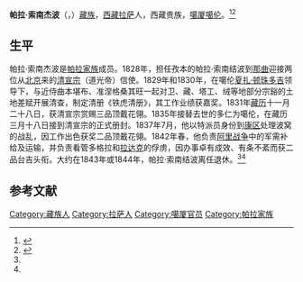 '''帕拉·索南杰波'''（{{bo|z=བསོད་ནམས་རྒྱལ་པོ་|w=bsod nams rgyal po}}，{{bd|？||1851年|}}）[[藏族|藏族]]，[[西藏|西藏]][[拉萨|拉萨]]人，西藏贵族，[[噶厦|噶厦]][[噶伦|噶伦]]。<ref name=bi>{{cite book|title=1728－1959 西藏的贵族和政府|author=毕达克|publisher=中国藏学出版社|page=69}}</ref><ref name=xuzheng>{{cite book|title=西藏农民的生活——帕拉村半个世纪的变迁|author=徐平、郑堆|others=|publisher=中国藏学出版社|year=2000|url=http://book.tibet.cn/book_xtsw.asp?id=251|deadurl=yes|archiveurl=https://web.archive.org/web/20150417123224/http://book.tibet.cn/book_xtsw.asp?id=251|archivedate=2015-04-17}}</ref>

==生平==
帕拉·索南杰波是[[帕拉家族|帕拉家族]]成员。1828年，担任孜本的帕拉·索南结波到[[那曲|那曲]]迎接两位从[[北京|北京]]来的[[清宣宗|清宣宗]]（道光帝）信使。1829年和1830年，在噶伦[[夏扎·顿珠多吉|夏扎·顿珠多吉]]领导下，与近侍曲本堪布、准涅格桑其旺一起对卫、藏、塔工、绒等地部分宗谿的土地差赋开展清查，制定清册《铁虎清册》，其工作业绩获嘉奖。1831年[[藏历|藏历]]十一月二十八日，获清宣宗赏赐三品顶戴花翎。1835年接替去世的多仁为噶伦，在藏历三月十八日接到清宣宗的正式册封。1837年7月，他以特派员身份到[[康区|康区]]处理波窝的战乱，因工作出色获奖二品顶戴花翎。1842年春，他负责[[森巴战争|阿里战争]]中的军需补给及运输，并负责看管多格拉和[[拉达克|拉达克]]的俘虏，因办事卓有成效、有条不紊而获二品台吉头衔。大约在1843年或1844年，帕拉·索南结波离任退休。<ref name=bi/><ref name=xuzheng/>

==参考文献==
{{reflist}}

[[Category:藏族人|Category:藏族人]]
[[Category:拉萨人|Category:拉萨人]]
[[Category:噶厦官员|Category:噶厦官员]]
[[Category:帕拉家族|Category:帕拉家族]]